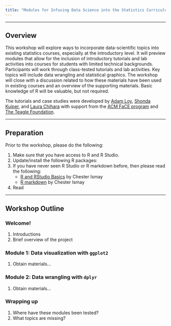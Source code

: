 ```yaml
---
title: "Modules for Infusing Data Science into the Statistics Curriculum"
---
```


* * * 

## Overview

This workshop will explore ways to incorporate data-scientific topics into existing statistics courses, especially at the introductory level. It will preview modules that allow for the inclusion of introductory tutorials and lab activities into courses for students with limited technical backgrounds. Participants will work through class-tested tutorials and lab activities. Key topics will include data wrangling and statistical graphics. The workshop will close with a discussion related to how these materials have been used in existing courses and an overview of the supporting materials. Basic knowledge of R will be valuable, but not required.

The tutorials and case studies were developed by [Adam Loy](https://aloy.github.io/), [Shonda Kuiper](https://www.grinnell.edu/users/kuipers), and [Laura Chihara](http://www.people.carleton.edu/~lchihara/) with support from the [ACM FaCE program](http://www.acm.edu/professional_development/FaCE__Faculty_Career_Enhancement_Project_.html) and [The Teagle Foundation](http://hybridliberalarts.org/about/). 

* * * 


## Preparation

Prior to the workshop, please do the following:

1. Make sure that you have access to R and R Studio.
2. Update/install the following R packages:
3. If you have never seen R Studio or R markdown before, then please read the following:
    - [R and RStudio Basics](https://ismayc.github.io/rbasics-book/3-rstudiobasics.html) by Chester Ismay
    - [R markdown](https://ismayc.github.io/rbasics-book/4-rmarkdown.html) by Chester Ismay
4. Read 

* * *


## Workshop Outline


### Welcome!

1. Introductions
2. Brief overview of the project

### Module 1: Data visualization with `ggplot2`

1. Obtain materials...

### Module 2: Data wrangling with `dplyr`

1. Obtain materials...

### Wrapping up

1. Where have these modules been tested?
2. What topics are missing?
